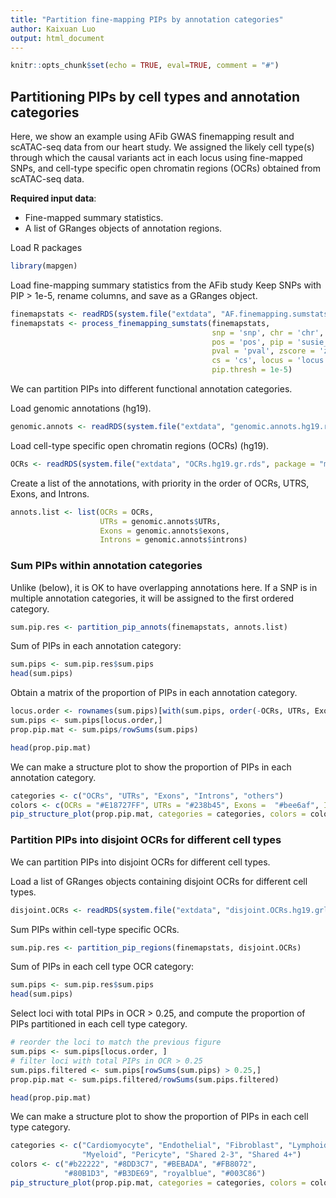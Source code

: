 ```yaml
---
title: "Partition fine-mapping PIPs by annotation categories"
author: Kaixuan Luo
output: html_document
---
```


```r
knitr::opts_chunk$set(echo = TRUE, eval=TRUE, comment = "#")
```

## Partitioning PIPs by cell types and annotation categories

Here, we show an example using AFib GWAS finemapping result and 
scATAC-seq data from our heart study.
We assigned the likely cell type(s) through 
which the causal variants act in each locus using fine-mapped SNPs,
and cell-type specific open chromatin regions (OCRs) obtained from scATAC-seq data.

**Required input data**:

* Fine-mapped summary statistics.
* A list of GRanges objects of annotation regions. 

Load R packages
```r
library(mapgen)
```

Load fine-mapping summary statistics from the AFib study
Keep SNPs with PIP > 1e-5, rename columns, and save as a GRanges object.
```r
finemapstats <- readRDS(system.file("extdata", "AF.finemapping.sumstats.rds", package = "mapgen"))
finemapstats <- process_finemapping_sumstats(finemapstats, 
                                             snp = 'snp', chr = 'chr', 
                                             pos = 'pos', pip = 'susie_pip', 
                                             pval = 'pval', zscore = 'zscore', 
                                             cs = 'cs', locus = 'locus',  
                                             pip.thresh = 1e-5)
```

We can partition PIPs into different functional annotation categories.

Load genomic annotations (hg19). 
```r
genomic.annots <- readRDS(system.file("extdata", "genomic.annots.hg19.rds", package = "mapgen"))
```

Load cell-type specific open chromatin regions (OCRs) (hg19).
```r
OCRs <- readRDS(system.file("extdata", "OCRs.hg19.gr.rds", package = "mapgen"))
```

Create a list of the annotations, with priority in the order of OCRs, UTRS, Exons, and Introns.
```r
annots.list <- list(OCRs = OCRs,
                    UTRs = genomic.annots$UTRs,
                    Exons = genomic.annots$exons,
                    Introns = genomic.annots$introns)
```

### Sum PIPs within annotation categories

Unlike \code{partition_pip_regions()}(below), 
it is OK to have overlapping annotations here. 
If a SNP is in multiple annotation categories, 
it will be assigned to the first ordered category.
```r
sum.pip.res <- partition_pip_annots(finemapstats, annots.list)
```

Sum of PIPs in each annotation category:
```r
sum.pips <- sum.pip.res$sum.pips
head(sum.pips)
```

Obtain a matrix of the proportion of PIPs in each annotation category.
```r
locus.order <- rownames(sum.pips)[with(sum.pips, order(-OCRs, UTRs, Exons, Introns, others))]
sum.pips <- sum.pips[locus.order,]
prop.pip.mat <- sum.pips/rowSums(sum.pips)

head(prop.pip.mat)
```

We can make a structure plot to show the proportion of PIPs in each annotation category.
```r
categories <- c("OCRs", "UTRs", "Exons", "Introns", "others")
colors <- c(OCRs = "#E18727FF", UTRs = "#238b45", Exons =  "#bee6af", Introns = "#B09C85FF", others = "#aaaaaa")
pip_structure_plot(prop.pip.mat, categories = categories, colors = colors)
```

### Partition PIPs into disjoint OCRs for different cell types

We can partition PIPs into disjoint OCRs for different cell types.

Load a list of GRanges objects containing disjoint OCRs for different cell types. 
```r
disjoint.OCRs <- readRDS(system.file("extdata", "disjoint.OCRs.hg19.grlist.rds", package = "mapgen"))
```

Sum PIPs within cell-type specific OCRs.
```r
sum.pip.res <- partition_pip_regions(finemapstats, disjoint.OCRs)
```

Sum of PIPs in each cell type OCR category:
```r
sum.pips <- sum.pip.res$sum.pips
head(sum.pips)
```

Select loci with total PIPs in OCR > 0.25, 
and compute the proportion of PIPs partitioned in each cell type category.
```r
# reorder the loci to match the previous figure
sum.pips <- sum.pips[locus.order, ]
# filter loci with total PIPs in OCR > 0.25
sum.pips.filtered <- sum.pips[rowSums(sum.pips) > 0.25,]
prop.pip.mat <- sum.pips.filtered/rowSums(sum.pips.filtered)

head(prop.pip.mat)
```

We can make a structure plot to show the proportion of PIPs in each cell type category.
```r
categories <- c("Cardiomyocyte", "Endothelial", "Fibroblast", "Lymphoid", 
                "Myeloid", "Pericyte", "Shared 2-3", "Shared 4+")
colors <- c("#b22222", "#8DD3C7", "#BEBADA", "#FB8072", 
            "#80B1D3", "#B3DE69", "royalblue", "#003C86")
pip_structure_plot(prop.pip.mat, categories = categories, colors = colors)
```
